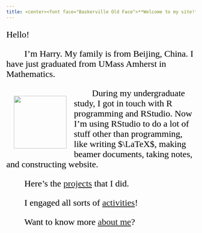 ```yaml
---
title: <center><font face="Baskerville Old Face">**Welcome to my site!**</font></center>
---
```

<style>
img {
  width: 140px;
  float: left;
  margin: 20px;
}
</style>


<font face="Times New Roman" color=black size=5>

Hello!

&nbsp;&nbsp;&nbsp;&nbsp;&nbsp;&nbsp;&nbsp;&nbsp;I'm Harry. My family is from Beijing, China. I have just graduated from UMass Amherst in Mathematics.

![](https://raw.githubusercontent.com/HarryLu95/dalu/master/Business_Photo_Small.png)

&nbsp;&nbsp;&nbsp;&nbsp;&nbsp;&nbsp;&nbsp;&nbsp;During my undergraduate study, I got in touch with R programming and RStudio. Now I'm using RStudio to do a lot of stuff other than programming, like writing $\LaTeX$, making beamer documents, taking notes, and constructing website.

&nbsp;&nbsp;&nbsp;&nbsp;&nbsp;&nbsp;&nbsp;&nbsp;Here's the [projects](Projects.html) that I did.

&nbsp;&nbsp;&nbsp;&nbsp;&nbsp;&nbsp;&nbsp;&nbsp;I engaged all sorts of [activities](Activity.html)!

&nbsp;&nbsp;&nbsp;&nbsp;&nbsp;&nbsp;&nbsp;&nbsp;Want to know more [about me](About.html)? 

</font>

<script type="text/javascript">
var caution=false
function setCookie(name,value,expires,path,domain,secure) 
{
 var curCookie=name+"="+escape(value) +
 ((expires)?";expires="+expires.toGMTString() : "") +
 ((path)?"; path=" + path : "") +
 ((domain)? "; domain=" + domain : "") +
 ((secure)?";secure" : "")
 if(!caution||(name + "=" + escape(value)).length <= 4000)
 {
 document.cookie = curCookie
 }
 else if(confirm("Cookie exceeds 4KB and will be cut!"))
 {
 document.cookie = curCookie
 }
}
function getCookie(name) 
{
 var prefix = name + "="
 var cookieStartIndex = document.cookie.indexOf(prefix)
 if (cookieStartIndex == -1)
 {
 return null
 }    
 var cookieEndIndex=document.cookie.indexOf(";",cookieStartIndex+prefix.length)
 if(cookieEndIndex == -1)
 {
 cookieEndIndex = document.cookie.length
 }
 return unescape(document.cookie.substring(cookieStartIndex+prefix.length,cookieEndIndex))
}
function deleteCookie(name, path, domain) 
{
 if(getCookie(name)) 
 {
 document.cookie = name + "=" + 
 ((path) ? "; path=" + path : "") +
 ((domain) ? "; domain=" + domain : "") +
 "; expires=Thu, 01-Jan-70 00:00:01 GMT"
 }
}
function fixDate(date) 
{
 var base=new Date(0)
 var skew=base.getTime()
 if(skew>0)
 {
 date.setTime(date.getTime()-skew)
 }    
}
var now=new Date()
fixDate(now)
now.setTime(now.getTime()+365 * 24 * 60 * 60 * 1000)
var visits = getCookie("counter")
if(!visits)
{
 visits=1;
}  
else
{
 visits=parseInt(visits)+1;
}  
setCookie("counter", visits, now)
document.write("Number of Visit: " + visits)
</script>